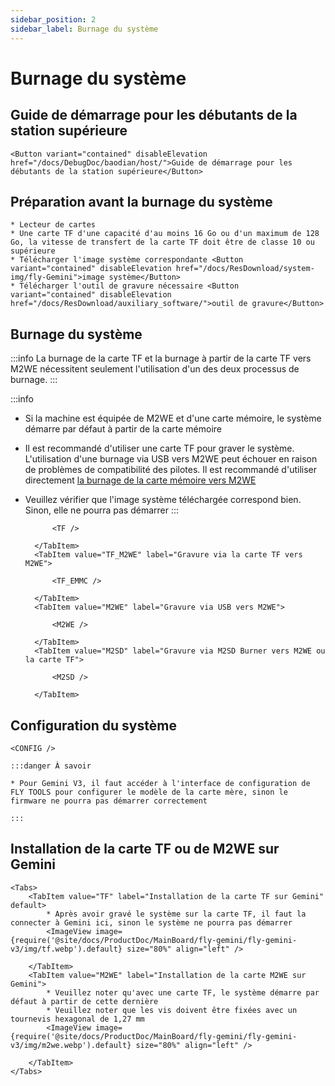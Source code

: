 ```yaml
---
sidebar_position: 2
sidebar_label: Burnage du système
---
```



# Burnage du système

## Guide de démarrage pour les débutants de la station supérieure

    <Button variant="contained" disableElevation href="/docs/DebugDoc/baodian/host/">Guide de démarrage pour les débutants de la station supérieure</Button>

## Préparation avant la burnage du système

    * Lecteur de cartes
    * Une carte TF d'une capacité d'au moins 16 Go ou d'un maximum de 128 Go, la vitesse de transfert de la carte TF doit être de classe 10 ou supérieure
    * Télécharger l'image système correspondante <Button variant="contained" disableElevation href="/docs/ResDownload/system-img/fly-Gemini">image système</Button>
    * Télécharger l'outil de gravure nécessaire <Button variant="contained" disableElevation href="/docs/ResDownload/auxiliary_software/">outil de gravure</Button>

## Burnage du système

:::info
La burnage de la carte TF et la burnage à partir de la carte TF vers M2WE nécessitent seulement l'utilisation d'un des deux processus de burnage.
:::

:::info
* Si la machine est équipée de M2WE et d'une carte mémoire, le système démarre par défaut à partir de la carte mémoire
* Il est recommandé d'utiliser une carte TF pour graver le système. L'utilisation d'une burnage via USB vers M2WE peut échouer en raison de problèmes de compatibilité des pilotes. Il est recommandé d'utiliser directement [la burnage de la carte mémoire vers M2WE](https://mellow-next.klipper.cn/docs/ProductDoc/SBC/fly-pi-v2/fly-os)
* Veuillez vérifier que l'image système téléchargée correspond bien. Sinon, elle ne pourra pas démarrer
:::

    <Tabs>
        <TabItem value="TF" label="Gravure sur la carte TF" default>
            
            <TF />
            
        </TabItem>
        <TabItem value="TF_M2WE" label="Gravure via la carte TF vers M2WE">
            
            <TF_EMMC />

        </TabItem>
        <TabItem value="M2WE" label="Gravure via USB vers M2WE">
            
            <M2WE />

        </TabItem>
        <TabItem value="M2SD" label="Gravure via M2SD Burner vers M2WE ou la carte TF">
            
            <M2SD />

        </TabItem>
    </Tabs>


## Configuration du système

    <CONFIG />

    :::danger À savoir

    * Pour Gemini V3, il faut accéder à l'interface de configuration de FLY TOOLS pour configurer le modèle de la carte mère, sinon le firmware ne pourra pas démarrer correctement

    :::

## Installation de la carte TF ou de M2WE sur Gemini

    <Tabs>
        <TabItem value="TF" label="Installation de la carte TF sur Gemini" default>
            * Après avoir gravé le système sur la carte TF, il faut la connecter à Gemini ici, sinon le système ne pourra pas démarrer
            <ImageView image={require('@site/docs/ProductDoc/MainBoard/fly-gemini/fly-gemini-v3/img/tf.webp').default} size="80%" align="left" />  

        </TabItem>
        <TabItem value="M2WE" label="Installation de la carte M2WE sur Gemini">
            * Veuillez noter qu'avec une carte TF, le système démarre par défaut à partir de cette dernière
            * Veuillez noter que les vis doivent être fixées avec un tournevis hexagonal de 1,27 mm
            <ImageView image={require('@site/docs/ProductDoc/MainBoard/fly-gemini/fly-gemini-v3/img/m2we.webp').default} size="80%" align="left" />  

        </TabItem>
    </Tabs>